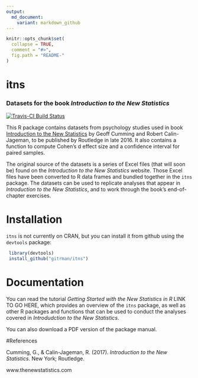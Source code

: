 ```yaml
---
output:
  md_document:
    variant: markdown_github
---
```


<!-- README.md is generated from README.Rmd. Please edit that file -->

```r
knitr::opts_chunk$set(
  collapse = TRUE,
  comment = "#>",
  fig.path = "README-"
)
```
# itns
### Datasets for the book *Introduction to the New Statistics*

[![Travis-CI Build Status](https://travis-ci.org/gitrman/itns.svg?branch=master)](https://travis-ci.org/gitrman/itns)

This R package contains datasets from psychology studies 
used in book  [Introduction to the New Statistics](http://www.thenewstatistics.com) by Geoff Cumming 
and Robert Calin-Jageman, to be published by Routledge in late 2016. It also contains a function to compute
Cohen's d effect size and a confidence interval for paired samples.

The original source of the datasets is a series of Excel files (that will soon be) found on the 
*Introduction to the New Statistics* website.  Those Excel files have been 
converted to R data frames and bundled together in the `itns` package. The datasets can be used to 
replicate analyses that appear in *Introduction to the New Statistics*, and to work through the book's 
end-of-chapter exercises.

# Installation

`itns` is not currently on CRAN, but you can install it from github using the `devtools` package:

```r
 library(devtools)
 install_github("gitrman/itns")
```

# Documentation
You can read the tutorial *Getting Started with the New Statistics in R* LINK TO GO HERE, which provides an overview of the `itns` package, as well as other R packages and functions that can be used to conduct the analyses covered in *Introdudction to the New Statistics*.

You can also download a PDF version of the package manual.

#References

Cumming, G., & Calin-Jageman, R. (2017). *Introduction to the New Statistics*. New York; Routledge.

www.thenewstatistics.com
